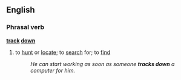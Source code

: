 ==English==
===Phrasal verb===
'''[[track]] [[down]]'''
#to [[hunt]] or [[locate]]; to [[search]] for; to [[find]] 
#:''He can start working as soon as someone '''tracks down''' a computer for him.''